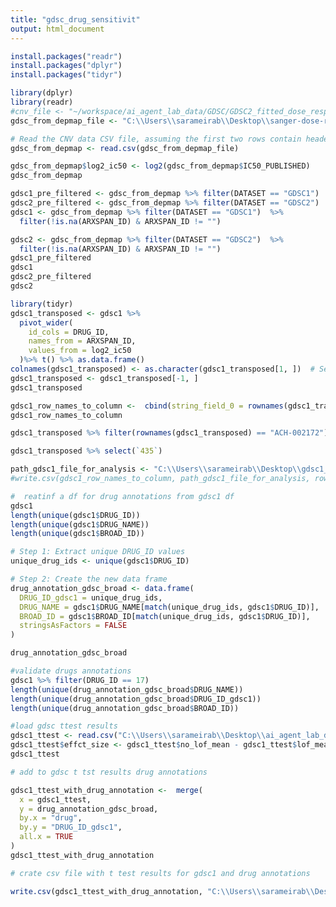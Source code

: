 ```yaml
---
title: "gdsc_drug_sensitivit"
output: html_document
---
```


```r
install.packages("readr")
install.packages("dplyr")
install.packages("tidyr")

```

```r
library(dplyr)
library(readr)
#cnv_file <- "~/workspace/ai_agent_lab_data/GDSC/GDSC2_fitted_dose_response_27Oct23.csv"
gdsc_from_depmap_file <- "C:\\Users\\sarameirab\\Desktop\\sanger-dose-response.csv"

# Read the CNV data CSV file, assuming the first two rows contain headers
gdsc_from_depmap <- read.csv(gdsc_from_depmap_file)

gdsc_from_depmap$log2_ic50 <- log2(gdsc_from_depmap$IC50_PUBLISHED)
gdsc_from_depmap
```

```r
gdsc1_pre_filtered <- gdsc_from_depmap %>% filter(DATASET == "GDSC1") 
gdsc2_pre_filtered <- gdsc_from_depmap %>% filter(DATASET == "GDSC2")
gdsc1 <- gdsc_from_depmap %>% filter(DATASET == "GDSC1")  %>%
  filter(!is.na(ARXSPAN_ID) & ARXSPAN_ID != "")

gdsc2 <- gdsc_from_depmap %>% filter(DATASET == "GDSC2")  %>%
  filter(!is.na(ARXSPAN_ID) & ARXSPAN_ID != "")
gdsc1_pre_filtered
gdsc1
gdsc2_pre_filtered
gdsc2

```

```r
library(tidyr)
gdsc1_transposed <- gdsc1 %>% 
  pivot_wider(
    id_cols = DRUG_ID,
    names_from = ARXSPAN_ID,
    values_from = log2_ic50
  )%>% t() %>% as.data.frame()
colnames(gdsc1_transposed) <- as.character(gdsc1_transposed[1, ])  # Set the first row as column names
gdsc1_transposed <- gdsc1_transposed[-1, ]
gdsc1_transposed
```
```r
gdsc1_row_names_to_column <-  cbind(string_field_0 = rownames(gdsc1_transposed), gdsc1_transposed)
gdsc1_row_names_to_column
```


```r
gdsc1_transposed %>% filter(rownames(gdsc1_transposed) == "ACH-002172")
```
```r
gdsc1_transposed %>% select(`435`)
```
```r
path_gdsc1_file_for_analysis <- "C:\\Users\\sarameirab\\Desktop\\gdsc1_for_ttest_analysis.csv"
#write.csv(gdsc1_row_names_to_column, path_gdsc1_file_for_analysis, row.names = FALSE)
```


```r
#  reatinf a df for drug annotations from gdsc1 df
gdsc1
length(unique(gdsc1$DRUG_ID))
length(unique(gdsc1$DRUG_NAME))
length(unique(gdsc1$BROAD_ID))

# Step 1: Extract unique DRUG_ID values
unique_drug_ids <- unique(gdsc1$DRUG_ID)

# Step 2: Create the new data frame
drug_annotation_gdsc_broad <- data.frame(
  DRUG_ID_gdsc1 = unique_drug_ids,
  DRUG_NAME = gdsc1$DRUG_NAME[match(unique_drug_ids, gdsc1$DRUG_ID)],
  BROAD_ID = gdsc1$BROAD_ID[match(unique_drug_ids, gdsc1$DRUG_ID)],
  stringsAsFactors = FALSE
)

drug_annotation_gdsc_broad
```




```r
#validate drugs annotations 
gdsc1 %>% filter(DRUG_ID == 17)
length(unique(drug_annotation_gdsc_broad$DRUG_NAME))
length(unique(drug_annotation_gdsc_broad$DRUG_ID_gdsc1))
length(unique(drug_annotation_gdsc_broad$BROAD_ID))
```
```r
#load gdsc ttest results
gdsc1_ttest <- read.csv("C:\\Users\\sarameirab\\Desktop\\ai_agent_lab_data\\GDSC\\all_genes_all_drugs_ttest_gdsc1.csv")
gdsc1_ttest$effct_size <- gdsc1_ttest$no_lof_mean - gdsc1_ttest$lof_mean
gdsc1_ttest
```
```r
# add to gdsc t tst results drug annotations

gdsc1_ttest_with_drug_annotation <-  merge(
  x = gdsc1_ttest, 
  y = drug_annotation_gdsc_broad, 
  by.x = "drug", 
  by.y = "DRUG_ID_gdsc1", 
  all.x = TRUE
)
gdsc1_ttest_with_drug_annotation
```
```r
# crate csv file with t test results for gdsc1 and drug annotations

write.csv(gdsc1_ttest_with_drug_annotation, "C:\\Users\\sarameirab\\Desktop\\ai_agent_lab_data\\GDSC\\gdsc1_ttest_with_drug_annotation.csv", row.names = FALSE)
```

